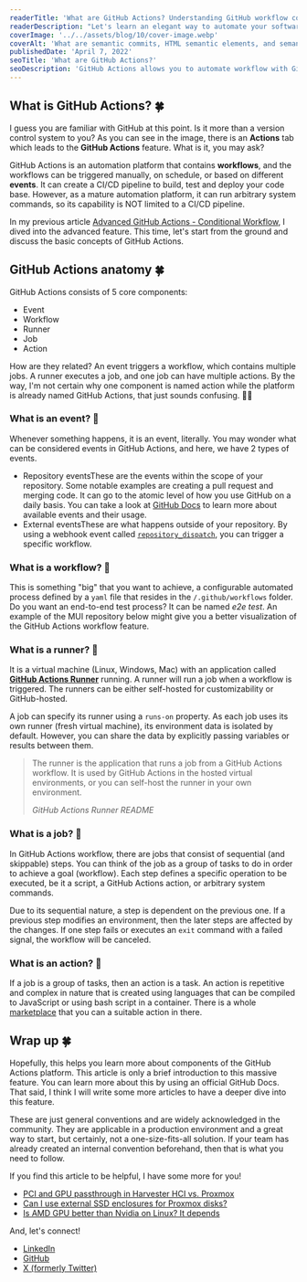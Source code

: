 ```yaml
---
readerTitle: 'What are GitHub Actions? Understanding GitHub workflow concepts'
readerDescription: "Let's learn an elegant way to automate your software project on GitHub."
coverImage: '../../assets/blog/10/cover-image.webp'
coverAlt: 'What are semantic commits, HTML semantic elements, and semantic versioning? How to organize your software project with semantics?'
publishedDate: 'April 7, 2022'
seoTitle: 'What are GitHub Actions?'
seoDescription: 'GitHub Actions allows you to automate workflow with GitHub internal and external events, GitHub Actions workflow, runner, workflow job, and reusable action.'
---
```



## What is GitHub Actions? 🍀

I guess you are familiar with GitHub at this point. Is it more than a version control system to you? As you can see in the image, there is an **Actions** tab which leads to the **GitHub Actions** feature. What is it, you may ask?


<BlogImage imageMetadata={image1} alt='GitHub Actions tab.' />

GitHub Actions is an automation platform that contains **workflows**, and the workflows can be triggered manually, on schedule, or based on different **events**. It can create a CI/CD pipeline to build, test and deploy your code base. However, as a mature automation platform, it can run arbitrary system commands, so its capability is NOT limited to a CI/CD pipeline.

In my previous article [Advanced GitHub Actions - Conditional Workflow](/advanced-github-actions-conditional-workflow), I dived into the advanced feature. This time, let's start from the ground and discuss the basic concepts of GitHub Actions.

## GitHub Actions anatomy 🍀

GitHub Actions consists of 5 core components:

- Event
- Workflow
- Runner
- Job
- Action

How are they related? An event triggers a workflow, which contains multiple jobs. A runner executes a job, and one job can have multiple actions. By the way, I'm not certain why one component is named action while the platform is already named GitHub Actions, that just sounds confusing. 🤦‍♂️


<BlogImage imageMetadata={image2} alt='GitHub Actions component relationship overview.' />

### What is an event? 🔑

Whenever something happens, it is an event, literally. You may wonder what can be considered events in GitHub Actions, and here, we have 2 types of events.

- Repository eventsThese are the events within the scope of your repository. Some notable examples are creating a pull request and merging code. It can go to the atomic level of how you use GitHub on a daily basis. You can take a look at [GitHub Docs](https://docs.github.com/en/actions/writing-workflows/choosing-when-your-workflow-runs/events-that-trigger-workflows) to learn more about available events and their usage.
- External eventsThese are what happens outside of your repository. By using a webhook event called [`repository_dispatch`](https://docs.github.com/en/actions/writing-workflows/choosing-when-your-workflow-runs/events-that-trigger-workflows#repository_dispatch), you can trigger a specific workflow.

### What is a workflow? 🔑

This is something "big" that you want to achieve, a configurable automated process defined by a `yaml` file that resides in the `/.github/workflows` folder. Do you want an end-to-end test process? It can be named *e2e test*. An example of the MUI repository below might give you a better visualization of the GitHub Actions workflow feature.


<BlogImage imageMetadata={image3} alt='Workflows that are used at Material UI.' />


### What is a runner? 🔑

It is a virtual machine (Linux, Windows, Mac) with an application called [**GitHub Actions Runner**](https://github.com/actions/runner) running. A runner will run a job when a workflow is triggered. The runners can be either self-hosted for customizability or GitHub-hosted.

A job can specify its runner using a `runs-on` property. As each job uses its own runner (fresh virtual machine), its environment data is isolated by default. However, you can share the data by explicitly passing variables or results between them.

> The runner is the application that runs a job from a GitHub Actions workflow. It is used by GitHub Actions in the hosted virtual environments, or you can self-host the runner in your own environment.
>
> <cite>GitHub Actions Runner README</cite>

### What is a job? 🔑

In GitHub Actions workflow, there are jobs that consist of sequential (and skippable) steps. You can think of the job as a group of tasks to do in order to achieve a goal (workflow). Each step defines a specific operation to be executed, be it a script, a GitHub Actions action, or arbitrary system commands.

Due to its sequential nature, a step is dependent on the previous one. If a previous step modifies an environment, then the later steps are affected by the changes. If one step fails or executes an `exit` command with a failed signal, the workflow will be canceled.



<BlogImage imageMetadata={image4} alt='GitHub Actions steps in action.' />

### What is an action? 🔑

If a job is a group of tasks, then an action is a task. An action is repetitive and complex in nature that is created using languages that can be compiled to JavaScript or using bash script in a container. There is a whole [marketplace](https://github.com/marketplace?type=actions) that you can a suitable action in there.


<BlogImage imageMetadata={image5} alt='GitHub Actions marketplace.' />

## Wrap up 🍀

Hopefully, this helps you learn more about components of the GitHub Actions platform. This article is only a brief introduction to this massive feature. You can learn more about this by using an official GitHub Docs. That said, I think I will write some more articles to have a deeper dive into this feature.

These are just general conventions and are widely acknowledged in the community. They are applicable in a production environment and a great way to start, but certainly, not a one-size-fits-all solution. If your team has already created an internal convention beforehand, then that is what you need to follow.

If you find this article to be helpful, I have some more for you!

- [PCI and GPU passthrough in Harvester HCI vs. Proxmox](/compare-pci-and-gpu-passthrough-in-harvester-hci-with-proxmox)
- [Can I use external SSD enclosures for Proxmox disks?](/can-i-use-external-ssd-enclosures-for-proxmox-disks)
- [Is AMD GPU better than Nvidia on Linux? It depends](/is-amd-gpu-better-than-nvidia-on-linux)

And, let's connect!

- [LinkedIn](https://www.linkedin.com/in/hunghvu/)
- [GitHub](https://github.com/hunghvu)
- [X (formerly Twitter)](https://x.com/hunghvu_dev)